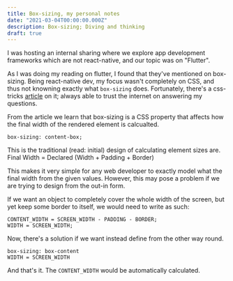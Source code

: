 ```yaml
---
title: Box-sizing, my personal notes
date: "2021-03-04T00:00:00.000Z"
description: Box-sizing; Diving and thinking
draft: true
---
```


I was hosting an internal sharing where we explore app development frameworks which are not react-native, and our topic was on "Flutter".

As I was doing my reading on flutter, I found that they've mentioned on box-sizing. Being react-native dev, my focus wasn't completely on CSS, and thus not knowning exactly what `box-sizing` does. Fortunately, there's a css-tricks [article](https://css-tricks.com/box-sizing/) on it; always able to trust the internet on answering my questions.

From the article we learn that box-sizing is a CSS property that affects how the final width of the rendered element is calcualted.

```
box-sizing: content-box;
```

This is the traditional (read: initial) design of calculating element sizes are.
Final Width = Declared (Width + Padding + Border)

This makes it very simple for any web developer to exactly model what the final width from the given values. However, this may pose a problem if we are trying to design from the out-in form.

If we want an object to completely cover the whole width of the screen, but yet keep some border to itself, we would need to write as such:

```
CONTENT_WIDTH = SCREEN_WIDTH - PADDING - BORDER;
WIDTH = SCREEN_WIDTH;
```

Now, there's a solution if we want instead define from the other way round.

```
box-sizing: box-content
WIDTH = SCREEN_WIDTH
```

And that's it. The `CONTENT_WIDTH` would be automatically calculated.
